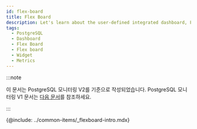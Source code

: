 ```yaml
---
id: flex-board
title: Flex Board
description: Let's learn about the user-defined integrated dashboard, Flex board.
tags:
  - PostgreSQL
  - Dashboard
  - Flex Board
  - Flex board
  - Widget
  - Metrics
---
```


:::note

이 문서는 PostgreSQL 모니터링 V2를 기준으로 작성되었습니다. PostgreSQL 모니터링 V1 문서는 [다음 문서](../postgresql-v1/flex-board)를 참조하세요.

:::

{@include: ../common-items/_flexboard-intro.mdx}  
